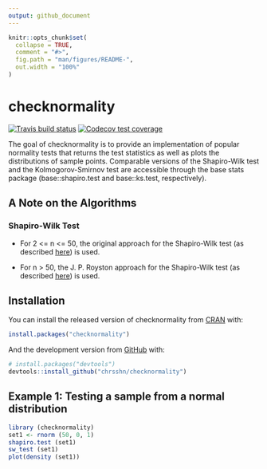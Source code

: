 ```yaml
---
output: github_document
---
```


<!-- README.md is generated from README.Rmd. Please edit that file -->

```r
knitr::opts_chunk$set(
  collapse = TRUE,
  comment = "#>",
  fig.path = "man/figures/README-",
  out.width = "100%"
)
```

# checknormality

<!-- badges: start -->

[![Travis build
status](https://travis-ci.com/chrsshn/checknormality.svg?branch=main)](https://travis-ci.com/chrsshn/checknormality)
[![Codecov test
coverage](https://codecov.io/gh/chrsshn/checknormality/branch/main/graph/badge.svg)](https://codecov.io/gh/chrsshn/checknormality?branch=main)
<!-- badges: end -->

The goal of checknormality is to provide an implementation of popular normality tests that returns the test statistics as well as plots the distributions of sample points. Comparable versions of the Shapiro-Wilk test and the Kolmogorov-Smirnov test are accessible through the base stats package (base::shapiro.test and base::ks.test, respectively).

## A Note on the Algorithms

### Shapiro-Wilk Test
- For  2 <= n <= 50, the original approach for the Shapiro-Wilk test (as described [here](https://www.real-statistics.com/tests-normality-and-symmetry/statistical-tests-normality-symmetry/shapiro-wilk-test/)) is used.

- For n > 50, the J. P. Royston approach for the Shapiro-Wilk test (as described [here](https://www.real-statistics.com/tests-normality-and-symmetry/statistical-tests-normality-symmetry/shapiro-wilk-expanded-test/)) is used.


## Installation

You can install the released version of checknormality from
[CRAN](https://CRAN.R-project.org) with:

``` r
install.packages("checknormality")
```

And the development version from [GitHub](https://github.com/) with:

``` r
# install.packages("devtools")
devtools::install_github("chrsshn/checknormality")
```

## Example 1: Testing a sample from a normal distribution
``` r
library (checknormality)
set1 <- rnorm (50, 0, 1)
shapiro.test (set1)
sw_test (set1)
plot(density (set1))
```

